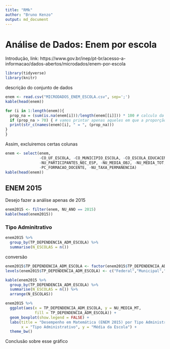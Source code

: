 ---
title: "RMk"
author: "Bruno Kenzo"
output: md_document
---

# **Análise de Dados: Enem por escola**

Introdução, link: https://www.gov.br/inep/pt-br/acesso-a-informacao/dados-abertos/microdados/enem-por-escola

```{r importação de bibliotecas, warning = FALSE}
library(tidyverse)
library(knitr)
```

descrição do conjunto de dados

```{r leitura dos dados}
enem <- read.csv("MICRODADOS_ENEM_ESCOLA.csv", sep=';')
kable(head(enem))
```

```{r verificação da proporção de NA por coluna}
for (i in 1:length(enem)){
  prop_na = (sum(is.na(enem[i]))/length(enem[[i]])) * 100 # calculo da proporção
  if (prop_na > 70) { # vamos printar apenas aqueles em que a proporção supera os 70%
  print(str_c(names(enem)[i], " = ", (prop_na)))
}
}
```

Assim, excluiremos certas colunas

```{r seleção das colunas relevantes}
enem <- select(enem,
               -CO_UF_ESCOLA, -CO_MUNICIPIO_ESCOLA, -CO_ESCOLA_EDUCACENSO,
               -NU_PARTICIPANTES_NEC_ESP, -NU_MEDIA_OBJ, -NU_MEDIA_TOT,
               -PC_FORMACAO_DOCENTE, -NU_TAXA_PERMANENCIA)
kable(head(enem))
```

## **ENEM 2015**
Desejo fazer a análise apenas de 2015

```{r filtro para o ENEM 2015}
enem2015 <- filter(enem, NU_ANO == 2015)
kable(head(enem2015))
```

### Tipo Adminitrativo

```{r x, warning = FALSE}
enem2015 %>% 
  group_by(TP_DEPENDENCIA_ADM_ESCOLA) %>% 
  summarise(N_ESCOLAS = n())
```

conversão

```{r y, message = FALSE}
enem2015$TP_DEPENDENCIA_ADM_ESCOLA <- factor(enem2015$TP_DEPENDENCIA_ADM_ESCOLA)
levels(enem2015$TP_DEPENDENCIA_ADM_ESCOLA) <- c("Federal","Municipal","Estadual","Privada")

kable(enem2015 %>% 
  group_by(TP_DEPENDENCIA_ADM_ESCOLA) %>% 
  summarise(N_ESCOLAS = n()) %>% 
  arrange(N_ESCOLAS))
```


```{r matemática 2015 por tipo administrativo, echo = FALSE}
enem2015 %>% 
  ggplot(aes(x = TP_DEPENDENCIA_ADM_ESCOLA, y = NU_MEDIA_MT,
             fill = TP_DEPENDENCIA_ADM_ESCOLA)) +
  geom_boxplot(show.legend = FALSE) +
  labs(title = "Desempenho em Matemática (ENEM 2015) por Tipo Administrativo",
       x = "Tipo Administrativo", y = "Média da Escola") +
  theme_bw()
```

Conclusão sobre esse gráfico




